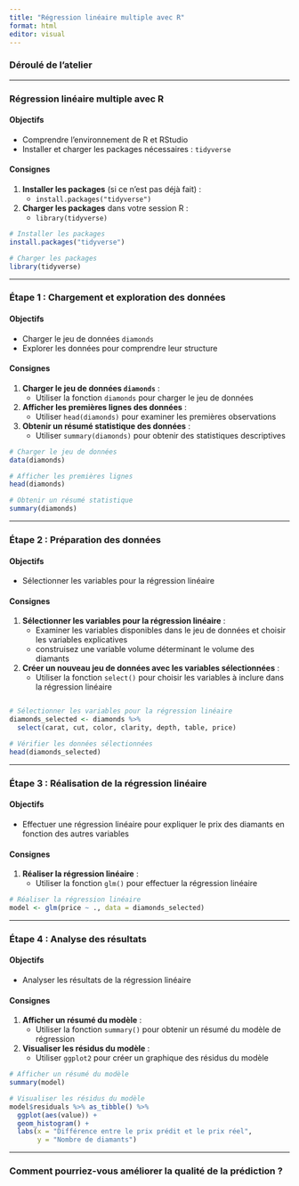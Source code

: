 ```yaml
---
title: "Régression linéaire multiple avec R"
format: html
editor: visual
---
```


### Déroulé de l'atelier

------------------------------------------------------------------------

### Régression linéaire multiple avec R

#### Objectifs

-   Comprendre l'environnement de R et RStudio
-   Installer et charger les packages nécessaires : `tidyverse`

#### Consignes

1.  **Installer les packages** (si ce n'est pas déjà fait) :
    -   `install.packages("tidyverse")`
2.  **Charger les packages** dans votre session R :
    -   `library(tidyverse)`

``` r
# Installer les packages
install.packages("tidyverse")

# Charger les packages
library(tidyverse)
```

------------------------------------------------------------------------

### Étape 1 : Chargement et exploration des données

#### Objectifs

-   Charger le jeu de données `diamonds`
-   Explorer les données pour comprendre leur structure

#### Consignes

1.  **Charger le jeu de données `diamonds`** :
    -   Utiliser la fonction `diamonds` pour charger le jeu de données
2.  **Afficher les premières lignes des données** :
    -   Utiliser `head(diamonds)` pour examiner les premières observations
3.  **Obtenir un résumé statistique des données** :
    -   Utiliser `summary(diamonds)` pour obtenir des statistiques descriptives

``` r
# Charger le jeu de données
data(diamonds)

# Afficher les premières lignes
head(diamonds)

# Obtenir un résumé statistique
summary(diamonds)
```

------------------------------------------------------------------------

### Étape 2 : Préparation des données

#### Objectifs

-   Sélectionner les variables pour la régression linéaire

#### Consignes

1.  **Sélectionner les variables pour la régression linéaire** :
    -   Examiner les variables disponibles dans le jeu de données et choisir les variables explicatives
    -   construisez une variable volume déterminant le volume des diamants
2.  **Créer un nouveau jeu de données avec les variables sélectionnées** :
    -   Utiliser la fonction `select()` pour choisir les variables à inclure dans la régression linéaire

``` r

# Sélectionner les variables pour la régression linéaire
diamonds_selected <- diamonds %>% 
  select(carat, cut, color, clarity, depth, table, price)

# Vérifier les données sélectionnées
head(diamonds_selected)
```

------------------------------------------------------------------------

### Étape 3 : Réalisation de la régression linéaire

#### Objectifs

-   Effectuer une régression linéaire pour expliquer le prix des diamants en fonction des autres variables

#### Consignes

1.  **Réaliser la régression linéaire** :
    -   Utiliser la fonction `glm()` pour effectuer la régression linéaire

``` r
# Réaliser la régression linéaire
model <- glm(price ~ ., data = diamonds_selected)
```

------------------------------------------------------------------------

### Étape 4 : Analyse des résultats

#### Objectifs

-   Analyser les résultats de la régression linéaire

#### Consignes

1.  **Afficher un résumé du modèle** :
    -   Utiliser la fonction `summary()` pour obtenir un résumé du modèle de régression
2.  **Visualiser les résidus du modèle** :
    -   Utiliser `ggplot2` pour créer un graphique des résidus du modèle

``` r
# Afficher un résumé du modèle
summary(model)

# Visualiser les résidus du modèle
model$residuals %>% as_tibble() %>% 
  ggplot(aes(value)) +
  geom_histogram() +
  labs(x = "Différence entre le prix prédit et le prix réel",
       y = "Nombre de diamants")
```

------------------------------------------------------------------------

### Comment pourriez-vous améliorer la qualité de la prédiction ?

